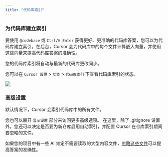 ```yaml
---
title: "代码库索引"
---
```


### 为代码库建立索引

要使用 `@codebase` 或 `Ctrl/⌘ Enter` 获得更好、更准确的代码库答案，您可以为代码库建立索引。在后台，Cursor
会为代码库中的每个文件计算嵌入向量，并使用这些向量来提高代码库答案的准确性。

您的代码库索引将自动与最新的代码库更改同步。

您可以在 `Cursor 设置` > `功能` > `代码库索引` 下查看代码库索引的状态。

<Frame>
<img src="/images/chat/codebase-indexing.png" />
</Frame>

### 高级设置

默认情况下，Cursor 会索引代码库中的所有文件。

您也可以展开 `显示设置` 部分来访问更多高级选项。
在这里，除了 .gitignore 设置外，您还可以决定是否要为新仓库启用自动索引，并配置
Cursor 在仓库索引期间要忽略的文件。

如果您的项目中有一些 AI 肯定不需要读取的大型内容文件，[忽略这些文件](/context/ignore-files)可以提高答案的准确性。
